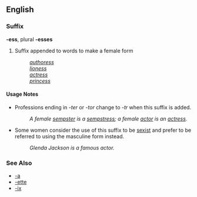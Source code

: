 ==English==
===Suffix===
'''-ess''', plural '''-esses'''

# Suffix appended to words to make a female form
#: ''[[authoress]]''
#: ''[[lioness]]''
#: ''[[actress]]''
#: ''[[princess]]''

====Usage Notes====
*Professions ending in ''-ter'' or ''-tor'' change to ''-tr'' when this suffix is added.
*:''A female [[sempster]] is a [[sempstress]]; a female [[actor]] is an [[actress]].''

*Some women consider the use of this suffix to be [[sexist]] and prefer to be referred to using the masculine form instead.
*:''Glenda Jackson is a famous actor.''

===See Also===
*[[-a]]
*[[-ette]]
*[[-ix]]